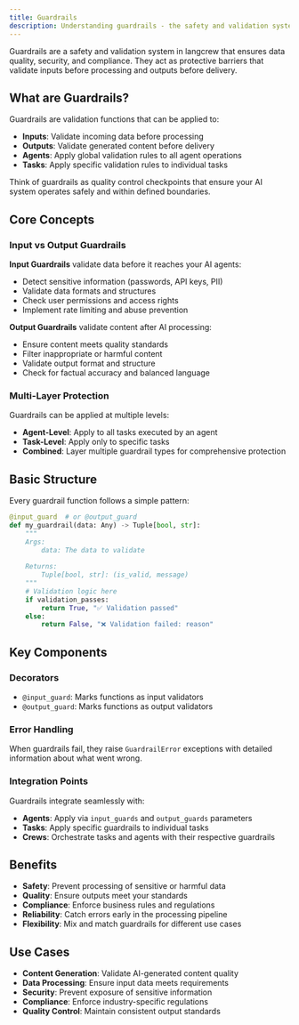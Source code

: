 ```yaml
---
title: Guardrails
description: Understanding guardrails - the safety and validation system in langcrew
---
```


Guardrails are a safety and validation system in langcrew that ensures data quality, security, and compliance. They act as protective barriers that validate inputs before processing and outputs before delivery.

## What are Guardrails?

Guardrails are validation functions that can be applied to:

- **Inputs**: Validate incoming data before processing
- **Outputs**: Validate generated content before delivery
- **Agents**: Apply global validation rules to all agent operations
- **Tasks**: Apply specific validation rules to individual tasks

Think of guardrails as quality control checkpoints that ensure your AI system operates safely and within defined boundaries.

## Core Concepts

### Input vs Output Guardrails

**Input Guardrails** validate data before it reaches your AI agents:

- Detect sensitive information (passwords, API keys, PII)
- Validate data formats and structures
- Check user permissions and access rights
- Implement rate limiting and abuse prevention

**Output Guardrails** validate content after AI processing:

- Ensure content meets quality standards
- Filter inappropriate or harmful content
- Validate output format and structure
- Check for factual accuracy and balanced language

### Multi-Layer Protection

Guardrails can be applied at multiple levels:

- **Agent-Level**: Apply to all tasks executed by an agent
- **Task-Level**: Apply only to specific tasks
- **Combined**: Layer multiple guardrail types for comprehensive protection

## Basic Structure

Every guardrail function follows a simple pattern:

```python
@input_guard  # or @output_guard
def my_guardrail(data: Any) -> Tuple[bool, str]:
    """
    Args:
        data: The data to validate
        
    Returns:
        Tuple[bool, str]: (is_valid, message)
    """
    # Validation logic here
    if validation_passes:
        return True, "✅ Validation passed"
    else:
        return False, "❌ Validation failed: reason"
```

## Key Components

### Decorators

- `@input_guard`: Marks functions as input validators
- `@output_guard`: Marks functions as output validators

### Error Handling

When guardrails fail, they raise `GuardrailError` exceptions with detailed information about what went wrong.

### Integration Points

Guardrails integrate seamlessly with:

- **Agents**: Apply via `input_guards` and `output_guards` parameters
- **Tasks**: Apply specific guardrails to individual tasks
- **Crews**: Orchestrate tasks and agents with their respective guardrails

## Benefits

- **Safety**: Prevent processing of sensitive or harmful data
- **Quality**: Ensure outputs meet your standards
- **Compliance**: Enforce business rules and regulations
- **Reliability**: Catch errors early in the processing pipeline
- **Flexibility**: Mix and match guardrails for different use cases

## Use Cases

- **Content Generation**: Validate AI-generated content quality
- **Data Processing**: Ensure input data meets requirements
- **Security**: Prevent exposure of sensitive information
- **Compliance**: Enforce industry-specific regulations
- **Quality Control**: Maintain consistent output standards

